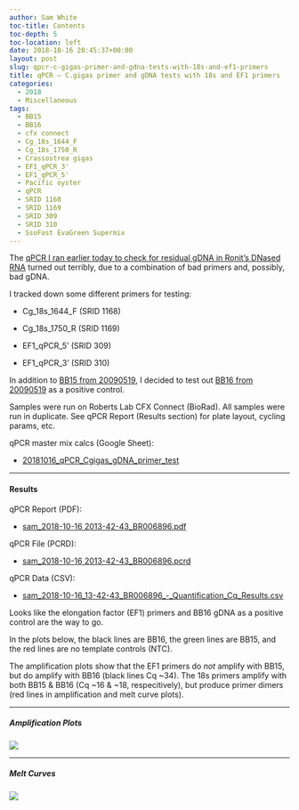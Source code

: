 ```yaml
---
author: Sam White
toc-title: Contents
toc-depth: 5
toc-location: left
date: 2018-10-16 20:45:37+00:00
layout: post
slug: qpcr-c-gigas-primer-and-gdna-tests-with-18s-and-ef1-primers
title: qPCR – C.gigas primer and gDNA tests with 18s and EF1 primers
categories:
  - 2018
  - Miscellaneous
tags:
  - BB15
  - BB16
  - cfx connect
  - Cg_18s_1644_F
  - Cg_18s_1750_R
  - Crassostrea gigas
  - EF1_qPCR_3'
  - EF1_qPCR_5'
  - Pacific oyster
  - qPCR
  - SRID 1168
  - SRID 1169
  - SRID 309
  - SRID 310
  - SsoFast EvaGreen Supermix
---
```


The [qPCR I ran earlier today to check for residual gDNA in Ronit's DNased RNA](2018-10-16-qpcr-ronits-dnased-c-gigas-ploidydessication-rna-with-18s-primers.html) turned out terribly, due to a combination of bad primers and, possibly, bad gDNA.

I tracked down some different primers for testing:





  * Cg_18s_1644_F (SRID 1168)


  * Cg_18s_1750_R (SRID 1169)


  * EF1_qPCR_5' (SRID 309)


  * EF1_qPCR_3' (SRID 310)



In addition to [BB15 from 20090519](https://robertslab.github.io/sams-notebook/posts/2009/2009-05-15-gdna-isolation-macs-bb-and-dh-site-samples/), I decided to test out [BB16 from 20090519](https://robertslab.github.io/sams-notebook/2009/05/15/gdna-isolation-macs-bb-and-dh-site-samples/) as a positive control.

Samples were run on Roberts Lab CFX Connect (BioRad). All samples were run in duplicate. See qPCR Report (Results section) for plate layout, cycling params, etc.

qPCR master mix calcs (Google Sheet):





  * [20181016_qPCR_Cgigas_gDNA_primer_test](https://docs.google.com/spreadsheets/d/12ZJDMeY8BIX_SYGAXHPqI7dmlznegiMc0xPYu6rgPiI/edit?usp=sharing)





* * *





#### Results



qPCR Report (PDF):





  * [sam_2018-10-16 2013-42-43_BR006896.pdf](https://owl.fish.washington.edu/Athaliana/qPCR_data/qPCR_reports/sam_2018-10-16%2013-42-43_BR006896.pdf)



qPCR File (PCRD):



  * [sam_2018-10-16 2013-42-43_BR006896.pcrd](https://owl.fish.washington.edu/scaphapoda/qPCR_data/cfx_connect_data/sam_2018-10-16%2013-42-43_BR006896.pcrd)



qPCR Data (CSV):



  * [sam_2018-10-16_13-42-43_BR006896_-_Quantification_Cq_Results.csv](https://owl.fish.washington.edu/Athaliana/qPCR_data/sam_2018-10-16_13-42-43_BR006896_-_Quantification_Cq_Results.csv)



Looks like the elongation factor (EF1) primers and BB16 gDNA as a positive control are the way to go.

In the plots below, the black lines are BB16, the green lines are BB15, and the red lines are no template controls (NTC).

The amplification plots show that the EF1 primers do _not_ amplify with BB15, but do amplify with BB16 (black lines Cq ~34). The 18s primers amplify with both BB15 & BB16 (Cq ~16 & ~18, respecitively), but produce primer dimers (red lines in amplification and melt curve plots).



* * *





##### Amplification Plots



![](https://owl.fish.washington.edu/Athaliana/qPCR_data/sam_2018-10-16%2013-42-43_amp_plots.png)



* * *





##### Melt Curves



![](https://owl.fish.washington.edu/Athaliana/qPCR_data/sam_2018-10-16%2013-42-43_melt_plots.png)

